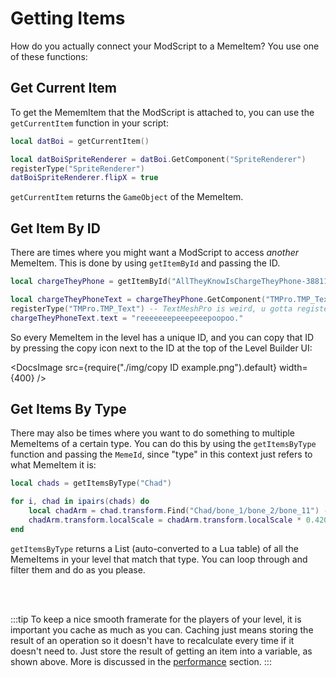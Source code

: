 
# Getting Items

How do you actually connect your ModScript to a MemeItem? You use one of these functions:

## Get Current Item

To get the MememItem that the ModScript is attached to, you can use the `getCurrentItem` function in your script:

```lua {1}
local datBoi = getCurrentItem()

local datBoiSpriteRenderer = datBoi.GetComponent("SpriteRenderer")
registerType("SpriteRenderer")
datBoiSpriteRenderer.flipX = true
```

`getCurrentItem` returns the `GameObject` of the MemeItem.

## Get Item By ID

There are times where you might want a ModScript to access _another_ MemeItem. This is done by using `getItemById` and passing the ID.

```lua {1}
local chargeTheyPhone = getItemById("AllTheyKnowIsChargeTheyPhone-388114-933a")

local chargeTheyPhoneText = chargeTheyPhone.GetComponent("TMPro.TMP_Text")
registerType("TMPro.TMP_Text") -- TextMeshPro is weird, u gotta register like this. TMP_Text is the base type of all TextMeshPro components, apply similar logic to other erroring things in the future ig.
chargeTheyPhoneText.text = "reeeeeeepeeepeeepoopoo."
```

So every MemeItem in the level has a unique ID, and you can copy that ID by pressing the copy icon next to the ID at the top of the Level Builder UI:

<DocsImage src={require("./img/copy ID example.png").default} width={400} />

## Get Items By Type

There may also be times where you want to do something to multiple MemeItems of a certain type. You can do this by using the `getItemsByType` function and passing the `MemeId`, since "type" in this context just refers to what MemeItem it is:

```lua {1}
local chads = getItemsByType("Chad")

for i, chad in ipairs(chads) do
    local chadArm = chad.transform.Find("Chad/bone_1/bone_2/bone_11") -- transform is a special type that comes pre-registered so you don't have to :0
    chadArm.transform.localScale = chadArm.transform.localScale * 0.420
end
```

`getItemsByType` returns a List (auto-converted to a Lua table) of all the MemeItems in your level that match that type. You can loop through and filter them and do as you please.

<br />
<br />

:::tip
To keep a nice smooth framerate for the players of your level, it is important you cache as much as you can. Caching just means storing the result of an operation so it doesn't have to recalculate every time if it doesn't need to. Just store the result of getting an item into a variable, as shown above. More is discussed in the [performance](/docs/guides/performance#caching) section.
:::
